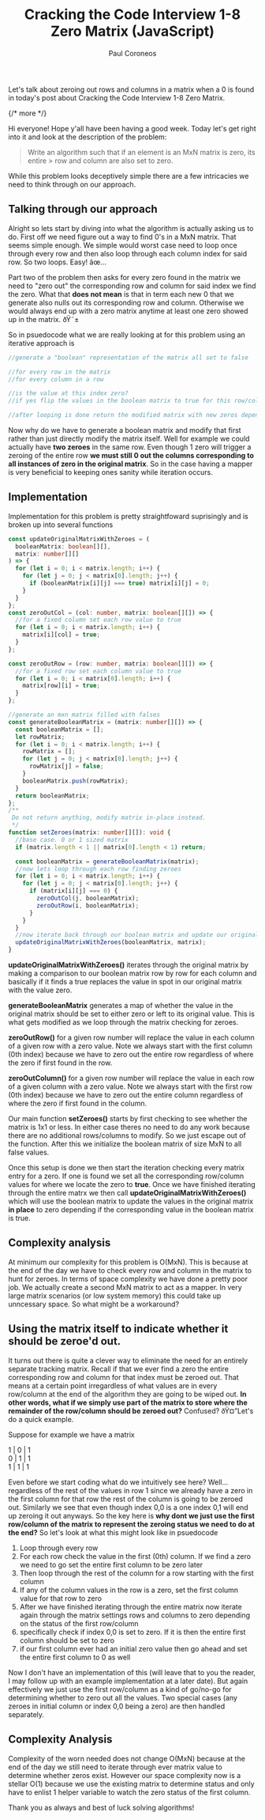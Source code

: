 ﻿---
title: "Cracking the Code Interview 1-8 Zero Matrix (JavaScript)"
description: "My solution and explanation of Cracking the Code Interview 1-8 - Zero Matrix. (JavaScript)"
pubDate: 2020-08-13
author: "Paul Coroneos"
tags: []
---

Let's talk about zeroing out rows and columns in a matrix when a 0 is found in today's post about Cracking the Code Interview 1-8 Zero Matrix.

{/* more */}

Hi everyone! Hope y'all have been having a good week. Today let's get right into it and look at the description of the problem:

> Write an algorithm such that if an element is an MxN matrix is zero, its entire > row and column are also set to zero.

While this problem looks deceptively simple there are a few intricacies we need to think through on our approach.

## Talking through our approach

Alright so lets start by diving into what the algorithm is actually asking us to do. First off we need figure out a way to find 0's in a MxN matrix. That seems simple enough. We simple would worst case need to loop once through every row and then also loop through each column index for said row. So two loops. Easy! âœ…

Part two of the problem then asks for every zero found in the matrix we need to "zero out" the corresponding row and column for said index we find the zero. What that **does not mean** is that in term each new 0 that we generate also nulls out its corresponding row and column. Otherwise we would always end up with a zero matrix anytime at least one zero showed up in the matrix. ðŸ˜±

So in psuedocode what we are really looking at for this problem using an iterative approach is

```ts
//generate a "boolean" representation of the matrix all set to false

//for every row in the matrix
//for every column in a row

//is the value at this index zero?
//if yes flip the values in the boolean matrix to true for this row/column

//after looping is done return the modified matrix with new zeros depending on result of boolean matrix
```

Now why do we have to generate a boolean matrix and modify that first rather than just directly modify the matrix itself. Well for example we could actually have **two zeroes** in the same row. Even though 1 zero will trigger a zeroing of the entire row **we must still 0 out the columns corresponding to all instances of zero in the original matrix**. So in the case having a mapper is very beneficial to keeping ones sanity while iteration occurs.

## Implementation

Implementation for this problem is pretty straightfoward suprisingly and is broken up into several functions

```ts
const updateOriginalMatrixWithZeroes = (
  booleanMatrix: boolean[][],
  matrix: number[][]
) => {
  for (let i = 0; i < matrix.length; i++) {
    for (let j = 0; j < matrix[0].length; j++) {
      if (booleanMatrix[i][j] === true) matrix[i][j] = 0;
    }
  }
};
const zeroOutCol = (col: number, matrix: boolean[][]) => {
  //for a fixed column set each row value to true
  for (let i = 0; i < matrix.length; i++) {
    matrix[i][col] = true;
  }
};

const zeroOutRow = (row: number, matrix: boolean[][]) => {
  //for a fixed row set each column value to true
  for (let i = 0; i < matrix[0].length; i++) {
    matrix[row][i] = true;
  }
};

//generate an mxn matrix filled with falses
const generateBooleanMatrix = (matrix: number[][]) => {
  const booleanMatrix = [];
  let rowMatrix;
  for (let i = 0; i < matrix.length; i++) {
    rowMatrix = [];
    for (let j = 0; j < matrix[0].length; j++) {
      rowMatrix[j] = false;
    }
    booleanMatrix.push(rowMatrix);
  }
  return booleanMatrix;
};
/**
 Do not return anything, modify matrix in-place instead.
 */
function setZeroes(matrix: number[][]): void {
  //base case. 0 or 1 sized matrix
  if (matrix.length < 1 || matrix[0].length < 1) return;

  const booleanMatrix = generateBooleanMatrix(matrix);
  //now lets loop through each row finding zeroes
  for (let i = 0; i < matrix.length; i++) {
    for (let j = 0; j < matrix[0].length; j++) {
      if (matrix[i][j] === 0) {
        zeroOutCol(j, booleanMatrix);
        zeroOutRow(i, booleanMatrix);
      }
    }
  }
  //now iterate back through our boolean matrix and update our original matrix in place
  updateOriginalMatrixWithZeroes(booleanMatrix, matrix);
}
```

**updateOriginalMatrixWithZeroes()** iterates through the original matrix by making a comparison to our boolean matrix row by row for each column and basically if it finds a true replaces the value in spot in our original matrix with the value zero.

**generateBooleanMatrix** generates a map of whether the value in the original matrix should be set to either zero or left to its original value. This is what gets modified as we loop through the matrix checking for zeroes.

**zeroOutRow()** for a given row number will replace the value in each column of a given row with a zero value. Note we always start with the first column (0th index) because we have to zero out the entire row regardless of where the zero if first found in the row.

**zeroOutColumn()** for a given row number will replace the value in each row of a given column with a zero value. Note we always start with the first row (0th index) because we have to zero out the entire column regardless of where the zero if first found in the column.

Our main function **setZeroes()** starts by first checking to see whether the matrix is 1x1 or less. In either case theres no need to do any work because there are no additional rows/columns to modify. So we just escape out of the function. After this we initialize the boolean matrix of size MxN to all false values.

Once this setup is done we then start the iteration checking every matrix entry for a zero. If one is found we set all the corresponding row/column values for where we locate the zero to **true**. Once we have finished iterating through the entire matrx we then call **updateOriginalMatrixWithZeroes()** which will use the boolean matrix to update the values in the original matrix **in place** to zero depending if the corresponding value in the boolean matrix is true.

## Complexity analysis

At minimum our complexity for this problem is O(MxN). This is because at the end of the day we have to check every row and column in the matrix to hunt for zeroes. In terms of space complexity we have done a pretty poor job. We actually create a second MxN matrix to act as a mapper. In very large matrix scenarios (or low system memory) this could take up unncessary space. So what might be a workaround?

## Using the matrix itself to indicate whether it should be zeroe'd out.

It turns out there is quite a clever way to eliminate the need for an entirely separate tracking matrix. Recall if that we ever find a zero the entire corresponding row and column for that index must be zeroed out. That means at a certain point irregardless of what values are in every row/column at the end of the algorithm they are going to be wiped out. **In other words, what if we simply use part of the matrix to store where the remainder of the row/column should be zeroed out?** Confused? ðŸ¤”Let's do a quick example.

Suppose for example we have a matrix

<div>1 | 0 | 1 </div>
<div>0 | 1 | 1 </div>
<div>1 | 1 | 1 </div>

Even before we start coding what do we intuitively see here? Well... regardless of the rest of the values in row 1 since we already have a zero in the first column for that row the rest of the column is going to be zeroed out. Similarly we see that even though index 0,0 is a one index 0,1 will end up zeroing it out anyways. So the key here is **why dont we just use the first row/column of the matrix to represent the zeroing status we need to do at the end?** So let's look at what this might look like in psuedocode

1. Loop through every row
2. For each row check the value in the first (0th) column. If we find a zero we need to go set the entire first column to be zero later
3. Then loop through the rest of the column for a row starting with the first column
4. If any of the column values in the row is a zero, set the first column value for that row to zero
5. After we have finished iterating through the entire matrix now iterate again through the matrix settings rows and columns to zero depending on the status of the first row/column
6. specifically check if index 0,0 is set to zero. If it is then the entire first column should be set to zero
7. if our first column ever had an initial zero value then go ahead and set the entire first column to 0 as well

Now I don't have an implementation of this (will leave that to you the reader, I may follow up with an example implementation at a later date). But again effectively we just use the first row/column as a kind of go/no-go for determining whether to zero out all the values. Two special cases (any zeroes in initial column or index 0,0 being a zero) are then handled separately.

## Complexity Analysis

Complexity of the worn needed does not change O(MxN) because at the end of the day we still need to iterate through ever matrix value to determine whether zeros exist. However our space complexity now is a stellar O(1) because we use the existing matrix to determine status and only have to enlist 1 helper variable to watch the zero status of the first column.

Thank you as always and best of luck solving algorithms!

